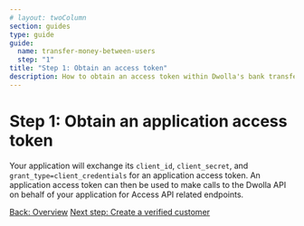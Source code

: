 ```yaml
---
# layout: twoColumn
section: guides
type: guide
guide:
  name: transfer-money-between-users
  step: "1"
title: "Step 1: Obtain an access token"
description: How to obtain an access token within Dwolla's bank transfer API.
---
```


# Step 1: Obtain an application access token

Your application will exchange its `client_id`, `client_secret`, and `grant_type=client_credentials` for an application access token. An application access token can then be used to make calls to the Dwolla API on behalf of your application for Access API related endpoints.

<nav className="pager-nav">
  <a href="./">Back: Overview</a>
  <a href="create-verified-customer.html">
    Next step: Create a verified customer
  </a>
</nav>
